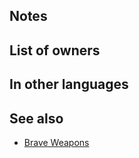 {{Weapon Infobox
|tagid=SID_勇者の槍＋
|weaponType=Lance
|might=8
|range=1
|effect=Inflicts Spd-5. If unit initiates combat, unit attacks twice.
|cost=300
|exclusive=0
|statModifiers=0,8,-5,0,0
|properties=random_all
}}
==Notes==
{{IfUnitInitiates}}
{{Brave weapon interaction}}
==List of owners==
{{Skill Hero List}}
==In other languages==
{{OtherLanguages
|japanese=勇者の槍＋
|german=Kriegerlanze+
|spanishEU=Lanza valor +
|spanishLA=Lanza valor +
|french=Lance héros +
|italian=Lancia forte+
|chineseTW=勇者之槍＋
|portuguese=Lança altiva+
}}
==See also==
{{See also skills|cond=Description LIKE '%if unit initiates combat, unit attacks twice%' AND WikiName NOT LIKE '%Brave%' AND Exclusive='1'}}
* [[Brave Weapons]]
{{Weapons Navbox}}